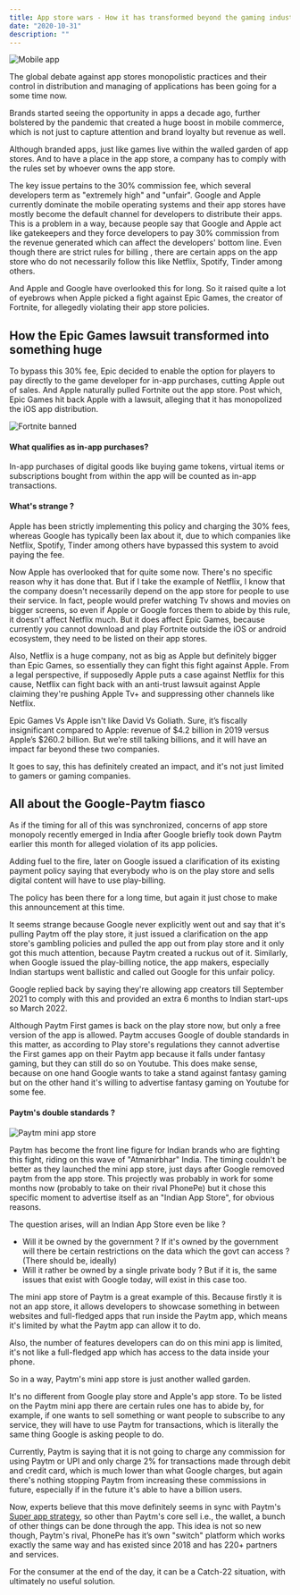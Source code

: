 ```yaml
---
title: App store wars - How it has transformed beyond the gaming industry ?
date: "2020-10-31"
description: ""
---
```


![Mobile app](./s1.jpg)

The global debate against app stores monopolistic practices and their control in distribution and managing of applications has been going for a some time now.

Brands started seeing the opportunity in apps a decade ago, further bolstered by the pandemic that created a huge boost in mobile commerce, which is not just to capture attention and brand loyalty but revenue as well.

Although branded apps, just like games live within the walled garden of app stores. And to have a place in the app store, a company has to comply with the rules set by whoever owns the app store.

The key issue pertains to the 30% commission fee, which several developers term as "extremely high" and "unfair". Google and Apple currently dominate the mobile operating systems and their app stores have mostly become the default channel for developers to distribute their apps. This is a problem in a way, because people say that Google and Apple act like gatekeepers and they force developers to pay 30% commission from the revenue generated which can affect the developers' bottom line. Even though there are strict rules for billing , there are certain apps on the app store who do not necessarily follow this like Netflix, Spotify, Tinder among others. 

And Apple and Google have overlooked this for long. So it raised quite a lot of eyebrows when Apple picked a fight against Epic Games, the creator of Fortnite, for allegedly violating their app store policies.

## How the Epic Games lawsuit transformed into something huge

To bypass this 30% fee, Epic decided to enable the option for players to pay directly to the game developer for in-app purchases, cutting Apple out of sales. And Apple naturally pulled Fortnite out the app store. Post which, Epic Games hit back Apple with a lawsuit, alleging that it has monopolized the iOS app distribution.

![Fortnite banned](./s10.jpg)

#### What qualifies as in-app purchases?

In-app purchases of digital goods like buying game tokens, virtual items or subscriptions bought from within the app will be counted as in-app transactions.

#### What's strange ?

Apple has been strictly implementing this policy and charging the 30% fees, whereas Google has typically been lax about it, due to which companies like Netflix, Spotify, Tinder among others have bypassed this system to avoid paying the fee. 

Now Apple has overlooked that for quite some now. There's no specific reason why it has done that. But if I take the example of Netflix, I know that the company doesn't necessarily depend on the app store for people to use their service. In fact, people would prefer watching Tv shows and movies on bigger screens, so even if Apple or Google forces them to abide by this rule, it doesn't affect Netflix much. But it does affect Epic Games, because currently you cannot download and play Fortnite outside the iOS or android ecosystem, they need to be listed on their app stores.

Also, Netflix is a huge company, not as big as Apple but definitely bigger than Epic Games, so essentially they can fight this fight against Apple. From a legal perspective, if supposedly Apple puts a case against Netflix for this cause, Netflix can fight back with an anti-trust lawsuit against Apple claiming they're pushing Apple Tv+ and suppressing other channels like Netflix.

Epic Games Vs Apple isn't like David Vs Goliath. Sure, it’s fiscally insignificant compared to Apple: revenue of $4.2 billion in 2019 versus Apple’s $260.2 billion. But we’re still talking billions, and it will have an impact far beyond these two companies.

It goes to say, this has definitely created an impact, and it's not just limited to gamers or gaming companies.

## All about the Google-Paytm fiasco

As if the timing for all of this was synchronized, concerns of app store monopoly recently emerged in India after Google briefly took down Paytm earlier this month for alleged violation of its app policies. 

Adding fuel to the fire, later on Google issued a clarification of its existing payment policy saying that everybody who is on the play store and sells digital content will have to use play-billing.

The policy has been there for a long time, but again it just chose to make this announcement at this time. 

It seems strange because Google never explicitly went out and say that it's pulling Paytm off the play store, it just issued a clarification on the app store's gambling policies and pulled the app out from play store and it only got this much attention, because Paytm created a ruckus out of it. Similarly, when Google issued the play-billing notice, the app makers, especially Indian startups went ballistic and called out Google for this unfair policy.

Google replied back by saying they're allowing app creators till September 2021 to comply with this and provided an extra 6 months to Indian start-ups so March 2022.

Although Paytm First games is back on the play store now, but only a free version of the app is allowed. Paytm accuses Google of double standards in this matter, as according to Play store's regulations they cannot advertise the First games app on their Paytm app because it falls under fantasy gaming, but they can still do so on Youtube. This does make sense, because on one hand Google wants to take a stand against fantasy gaming but on the other hand it's willing to advertise fantasy gaming on Youtube for some fee.

#### Paytm's double standards ?

![Paytm mini app store](./s11.png)

Paytm has become the front line figure for Indian brands who are fighting this fight, riding on this wave of "Atmanirbhar" India. The timing couldn't be better as they launched the mini app store, just days after Google removed paytm from the app store. This projectly was probably in work for some months now (probably to take on their rival PhonePe) but it chose this specific moment to advertise itself as an "Indian App Store", for obvious reasons.

The question arises, will an Indian App Store even be like ?

- Will it be owned by the government ? If it's owned by the government will there be certain restrictions on the data which the govt can access ? (There should be, ideally)
- Will it rather be owned by a single private body ? But if it is, the same issues that exist with Google today, will exist in this case too.

The mini app store of Paytm is a great example of this. Because firstly it is not an app store, it allows developers to showcase something in between websites and full-fledged apps that run inside the Paytm app, which means it's limited by what the Paytm app can allow it to do. 

Also, the number of features developers can do on this mini app is limited, it's not like a full-fledged app which has  access to the data inside your phone. 

So in a way, Paytm's mini app store is just another walled garden. 

It's no different from Google play store and Apple's app store. To be listed on the Paytm mini app there are certain rules one has to abide by, for example, if one wants to sell something or want people to subscribe to any service, they will have to use Paytm for transactions, which is literally the same thing Google is asking people to do.

Currently, Paytm is saying that it is not going to charge any commission for using Paytm or UPI and only charge 2% for transactions made through debit and credit card, which is much lower than what Google charges, but again there's nothing stopping Paytm from increasing these commissions in future, especially if in the future it's able to have a billion users.

Now, experts believe that this move definitely seems in sync with Paytm's [Super app strategy](https://openthemagazine.com/columns/indias-first-superapp-paytm/), so other than Paytm's core sell i.e., the wallet, a bunch of other things can be done through the app. This idea is not so new though, Paytm's rival, PhonePe has it’s own "switch" platform which works exactly the same way and has existed since 2018 and has 220+ partners and services.

For the consumer at the end of the day, it can be a Catch-22 situation, with ultimately no useful solution.